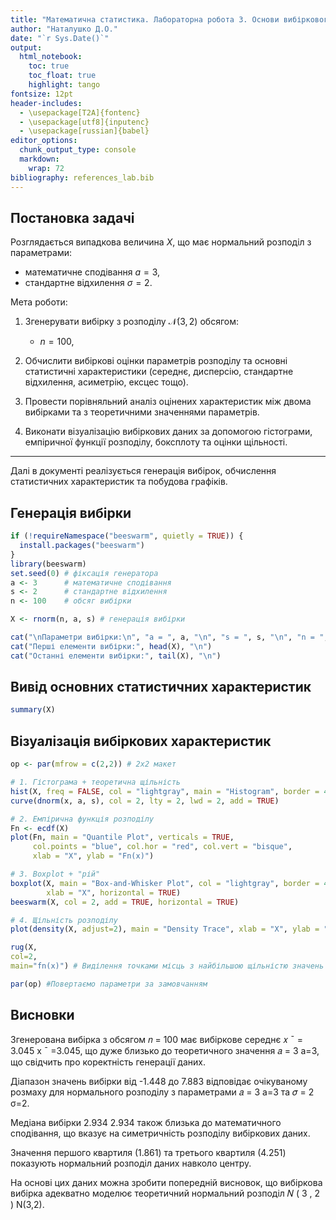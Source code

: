```yaml
---
title: "Математична статистика. Лабораторна робота 3. Основи вибіркового методу"
author: "Наталушко Д.О."
date: "`r Sys.Date()`"
output: 
  html_notebook:
    toc: true
    toc_float: true
    highlight: tango
fontsize: 12pt
header-includes:
  - \usepackage[T2A]{fontenc}
  - \usepackage[utf8]{inputenc}
  - \usepackage[russian]{babel}
editor_options:
  chunk_output_type: console
  markdown: 
    wrap: 72
bibliography: references_lab.bib
---
```


## Постановка задачі

Розглядається випадкова величина $X$, що має нормальний розподіл з
параметрами:

-   математичне сподівання $a = 3$,
-   стандартне відхилення $\sigma = 2$.

Мета роботи:

1.  Згенерувати вибірку з розподілу $\mathcal{N}(3, 2)$ обсягом:

    -   $n = 100$,

2.  Обчислити вибіркові оцінки параметрів розподілу та основні
    статистичні характеристики (середнє, дисперсію, стандартне
    відхилення, асиметрію, ексцес тощо).

3.  Провести порівняльний аналіз оцінених характеристик між двома
    вибірками та з теоретичними значеннями параметрів.

4.  Виконати візуалізацію вибіркових даних за допомогою гістограми,
    емпіричної функції розподілу, боксплоту та оцінки щільності.

------------------------------------------------------------------------

Далі в документі реалізується генерація вибірок, обчислення статистичних
характеристик та побудова графіків.

## Генерація вибірки

```r
if (!requireNamespace("beeswarm", quietly = TRUE)) {
  install.packages("beeswarm")
}
library(beeswarm)
set.seed(0) # фіксація генератора
a <- 3      # математичне сподівання
s <- 2      # стандартне відхилення
n <- 100    # обсяг вибірки

X <- rnorm(n, a, s) # генерація вибірки

cat("\nПараметри вибірки:\n", "a = ", a, "\n", "s = ", s, "\n", "n = ", n, "\n")
cat("Перші елементи вибірки:", head(X), "\n")
cat("Останні елементи вибірки:", tail(X), "\n")

```

## Вивід основних статистичних характеристик

```r
summary(X)
```

## Візуалізація вибіркових характеристик

```r
op <- par(mfrow = c(2,2)) # 2x2 макет

# 1. Гістограма + теоретична щільність
hist(X, freq = FALSE, col = "lightgray", main = "Histogram", border = 4)
curve(dnorm(x, a, s), col = 2, lty = 2, lwd = 2, add = TRUE)

# 2. Емпірична функція розподілу
Fn <- ecdf(X)
plot(Fn, main = "Quantile Plot", verticals = TRUE,
     col.points = "blue", col.hor = "red", col.vert = "bisque",
     xlab = "X", ylab = "Fn(x)")

# 3. Boxplot + "рій"
boxplot(X, main = "Box-and-Whisker Plot", col = "lightgray", border = 4,
        xlab = "X", horizontal = TRUE)
beeswarm(X, col = 2, add = TRUE, horizontal = TRUE)

# 4. Щільність розподілу
plot(density(X, adjust=2), main = "Density Trace", xlab = "X", ylab = "Density", col = "blue")

rug(X,
col=2,
main="fn(x)") # Виділення точками місць з найбільшою щільністю значень

par(op) #Повертаємо параметри за замовчанням
```

## Висновки

Згенерована вибірка з обсягом 𝑛 = 100 має вибіркове середнє 𝑥 ˉ = 3.045
x ˉ =3.045, що дуже близько до теоретичного значення 𝑎 = 3 a=3, що
свідчить про коректність генерації даних.

Діапазон значень вибірки від -1.448 до 7.883 відповідає очікуваному
розмаху для нормального розподілу з параметрами 𝑎 = 3 a=3 та 𝜎 = 2 σ=2.

Медіана вибірки 2.934 2.934 також близька до математичного сподівання,
що вказує на симетричність розподілу вибіркових даних.

Значення першого квартиля (1.861) та третього квартиля (4.251) показують
нормальний розподіл даних навколо центру.

На основі цих даних можна зробити попередній висновок, що вибіркова
вибірка адекватно моделює теоретичний нормальний розподіл 𝑁 ( 3 , 2 )
N(3,2).
